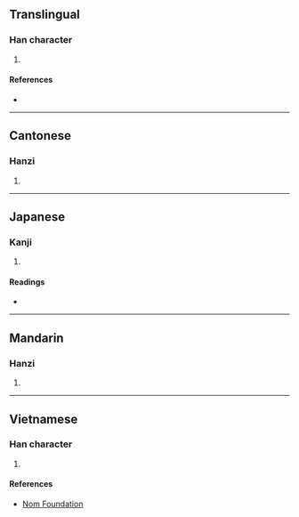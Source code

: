 {{character info/new}}
==Translingual==

===Han character===
{{Han char|rn=46|rad=山|as=13|sn=16|four=25732|canj=UTWV|ids=⿰山農}}

# {{defn|Han|sort=山13}}

====References====
* {{Han ref|kx=0320.180|dkj=08505|hdz=10800.140|uh=5DA9|ud=23977|bh=E960|bd=59744}}

----

==Cantonese==

===Hanzi===
{{yue-hanzi|jyut=[[naau4]]|y=naau4}}

# {{defn|lang=yue|sort=山13}}

----

==Japanese==

===Kanji===
{{ja-kanji|grade=|rs=山13}}

# {{defn|lang=ja|sort=山13}}

====Readings====
* {{ja-readings|on=[[だう]] (dau)|kun=}}

----

==Mandarin==

===Hanzi===
{{cmn-hanzi|pin=[[náo]] ([[nao2]])|wg=nao<sup>2</sup>}}

# {{defn|lang=cmn|sort=山13}}

----

==Vietnamese==

===Han character===
{{vi-readings|rs=山13|hanviet=[[nổng]], [[nùng]]}}

# {{defn|lang=vi|sort=山13}}

====References====
* [http://nomfoundation.org/common/nom_details.php?codepoint=5da9 Nom Foundation]